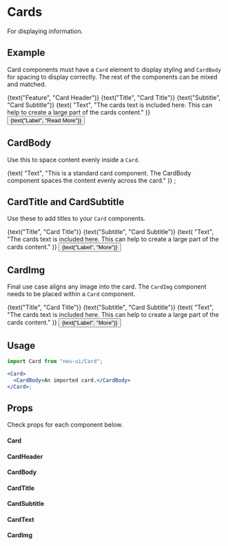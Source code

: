 

<Meta title="Card" component={Card} decorators={[withKnobs]} />

# Cards

For displaying information.

## Example

Card components must have a `Card` element to display styling and `CardBody` for spacing to display correctly. The rest of the components can be mixed and matched.

<Preview>
  <Story name="Headed Card">
    <Card>
      <CardHeader>{text("Feature", "Card Header")}</CardHeader>
      <CardBody>
        <CardTitle>{text("Title", "Card Title")}</CardTitle>
        <CardSubtitle>{text("Subtitle", "Card Subtitle")}</CardSubtitle>
        <CardText>
          {text(
            "Text",
            "The cards text is included here. This can help to create a large part of the cards content."
          )}
        </CardText>
        <Button size="sml">{text("Label", "Read More")}</Button>
      </CardBody>
    </Card>
  </Story>
</Preview>

## CardBody

Use this to space content evenly inside a `Card`.

<Preview>
  <Story name="Body">
    <Card>
      <CardBody>
        {text(
          "Text",
          "This is a standard card component. The CardBody component spaces the content evenly across the card."
        )}
      </CardBody>
    </Card>
    ;
  </Story>
</Preview>

## CardTitle and CardSubtitle

Use these to add titles to your `Card` components.

<Preview>
  <Story name="Titled Card">
    <Card>
      <CardBody>
        <CardTitle>{text("Title", "Card Title")}</CardTitle>
        <CardSubtitle>{text("Subtitle", "Card Subtitle")}</CardSubtitle>
        <CardText>
          {text(
            "Text",
            "The cards text is included here. This can help to create a large part of the cards content."
          )}
        </CardText>
        <Button size="sml">{text("Label", "More")}</Button>
      </CardBody>
    </Card>
  </Story>
</Preview>

## CardImg

Final use case aligns any image into the card. The `CardImg` component needs to be placed within a `Card` component.

<Preview>
  <Story name="Card Image">
    <Card>
      <CardImg alt="a placeholder" src="http://placehold.jp/300x180.png" />
      <CardBody>
        <CardTitle>{text("Title", "Card Title")}</CardTitle>
        <CardSubtitle>{text("Subtitle", "Card Subtitle")}</CardSubtitle>
        <CardText>
          {text(
            "Text",
            "The cards text is included here. This can help to create a large part of the cards content."
          )}
        </CardText>
        <Button size="sml">{text("Label", "More")}</Button>
      </CardBody>
    </Card>
  </Story>
</Preview>

## Usage

```jsx
import Card from "neu-ui/Card";

<Card>
  <CardBody>An imported card.</CardBody>
</Card>;
```

## Props

Check props for each component below.

#### Card

<Props of={Card} />

#### CardHeader

<Props of={CardHeader} />

#### CardBody

<Props of={CardBody} />

#### CardTitle

<Props of={CardTitle} />

#### CardSubtitle

<Props of={CardSubtitle} />

#### CardText

<Props of={CardText} />

#### CardImg

<Props of={CardImg} />
